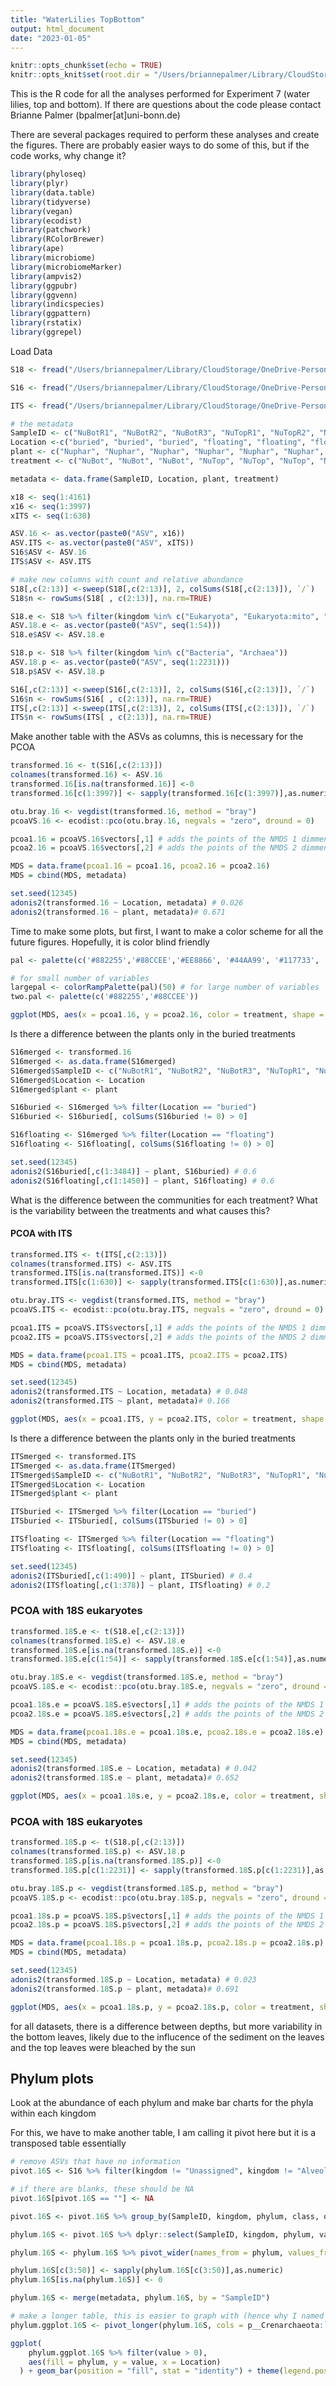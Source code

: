 ```yaml
---
title: "WaterLilies TopBottom"
output: html_document
date: "2023-01-05"
---
```


```r
knitr::opts_chunk$set(echo = TRUE)
knitr::opts_knit$set(root.dir = "/Users/briannepalmer/Library/CloudStorage/OneDrive-Personal/LeafFossilization/Leaf Fossilization Experiments_3_4_7_8/Experiment 7")
```

This is the R code for all the analyses performed for Experiment 7 (water lilies, top and bottom). If there are questions about the code please contact Brianne Palmer (bpalmer[at]uni-bonn.de)

There are several packages required to perform these analyses and create the figures. There are probably easier ways to do some of this, but if the code works, why change it?
```r
library(phyloseq)
library(plyr)
library(data.table)
library(tidyverse)
library(vegan)
library(ecodist)
library(patchwork)
library(RColorBrewer)
library(ape)
library(microbiome)
library(microbiomeMarker)
library(ampvis2)
library(ggpubr)
library(ggvenn)
library(indicspecies)
library(ggpattern)
library(rstatix)
library(ggrepel)
```

Load Data
```r
S18 <- fread("/Users/briannepalmer/Library/CloudStorage/OneDrive-Personal/LeafFossilization/Dataframes_to_merge/experiment7_18S.csv")

S16 <- fread("/Users/briannepalmer/Library/CloudStorage/OneDrive-Personal/LeafFossilization/Dataframes_to_merge/experiment7_16S.csv")

ITS <- fread("/Users/briannepalmer/Library/CloudStorage/OneDrive-Personal/LeafFossilization/Dataframes_to_merge/experiment7_ITS.csv")
```

```r
# the metadata 
SampleID <- c("NuBotR1", "NuBotR2", "NuBotR3", "NuTopR1", "NuTopR2", "NuTopR3", "NyBotR1", "NyBotR2", "NyBotR3", "NyTopR1", "NyTopR2", "NyTopR3")
Location <-c("buried", "buried", "buried", "floating", "floating", "floating", "buried", "buried", "buried", "floating", "floating", "floating")
plant <- c("Nuphar", "Nuphar", "Nuphar", "Nuphar", "Nuphar", "Nuphar", "Nymphaea", "Nymphaea", "Nymphaea", "Nymphaea", "Nymphaea", "Nymphaea")
treatment <- c("NuBot", "NuBot", "NuBot", "NuTop", "NuTop", "NuTop", "NyBot", "NyBot", "NyBot", "NyTop", "NyTop", "NyTop")

metadata <- data.frame(SampleID, Location, plant, treatment)
```

```r
x18 <- seq(1:4161)
x16 <- seq(1:3997)
xITS <- seq(1:630)
```

```r
ASV.16 <- as.vector(paste0("ASV", x16))
ASV.ITS <- as.vector(paste0("ASV", xITS))
S16$ASV <- ASV.16
ITS$ASV <- ASV.ITS
```

```r
# make new columns with count and relative abundance 
S18[,c(2:13)] <-sweep(S18[,c(2:13)], 2, colSums(S18[,c(2:13)]), `/`)
S18$n <- rowSums(S18[ , c(2:13)], na.rm=TRUE)

S18.e <- S18 %>% filter(kingdom %in% c("Eukaryota", "Eukaryota:mito", "Eukaryota:plas"))
ASV.18.e <- as.vector(paste0("ASV", seq(1:54)))
S18.e$ASV <- ASV.18.e

S18.p <- S18 %>% filter(kingdom %in% c("Bacteria", "Archaea"))
ASV.18.p <- as.vector(paste0("ASV", seq(1:2231)))
S18.p$ASV <- ASV.18.p

S16[,c(2:13)] <-sweep(S16[,c(2:13)], 2, colSums(S16[,c(2:13)]), `/`)
S16$n <- rowSums(S16[ , c(2:13)], na.rm=TRUE)
ITS[,c(2:13)] <-sweep(ITS[,c(2:13)], 2, colSums(ITS[,c(2:13)]), `/`)
ITS$n <- rowSums(ITS[ , c(2:13)], na.rm=TRUE)
```

Make another table with the ASVs as columns, this is necessary for the PCOA

```r
transformed.16 <- t(S16[,c(2:13)])
colnames(transformed.16) <- ASV.16
transformed.16[is.na(transformed.16)] <-0
transformed.16[c(1:3997)] <- sapply(transformed.16[c(1:3997)],as.numeric)

otu.bray.16 <- vegdist(transformed.16, method = "bray")
pcoaVS.16 <- ecodist::pco(otu.bray.16, negvals = "zero", dround = 0)

pcoa1.16 = pcoaVS.16$vectors[,1] # adds the points of the NMDS 1 dimmension
pcoa2.16 = pcoaVS.16$vectors[,2] # adds the points of the NMDS 2 dimmension

MDS = data.frame(pcoa1.16 = pcoa1.16, pcoa2.16 = pcoa2.16)
MDS = cbind(MDS, metadata)

set.seed(12345)
adonis2(transformed.16 ~ Location, metadata) # 0.026
adonis2(transformed.16 ~ plant, metadata)# 0.671
```
Time to make some plots, but first, I want to make a color scheme for all the future figures. Hopefully, it is color blind friendly 
```r
pal <- palette(c('#882255','#88CCEE','#EE8866', '#44AA99', '#117733', '#332288', '#DDCC77', '#999933','#CC6677',  '#AA4499', '#DDDDDD'))

# for small number of variables
largepal <- colorRampPalette(pal)(50) # for large number of variables
two.pal <- palette(c('#882255','#88CCEE'))
```

```r
ggplot(MDS, aes(x = pcoa1.16, y = pcoa2.16, color = treatment, shape = plant)) + geom_point(size =3) + scale_color_manual(values = pal) + theme_bw() + theme(text=element_text(size=20)) + labs(x = "PCOA1", y = "PCOA2") + geom_polygon(aes(group = treatment, fill = treatment), alpha = 0.5)+ scale_fill_manual(values = pal) + ylim(-0.7, 0.6) + xlim(-0.7, 0.6) + geom_label_repel(aes(label = SampleID), max.overlaps = 5, size = 3, label.padding = 0.1)
```

Is there a difference between the plants only in the buried treatments 

```r
S16merged <- transformed.16
S16merged <- as.data.frame(S16merged)
S16merged$SampleID <- c("NuBotR1", "NuBotR2", "NuBotR3", "NuTopR1", "NuTopR2", "NuTopR3", "NyBotR1", "NyBotR2", "NyBotR3", "NyTopR1", "NyTopR2", "NyTopR3")
S16merged$Location <- Location
S16merged$plant <- plant

S16buried <- S16merged %>% filter(Location == "buried")
S16buried <- S16buried[, colSums(S16buried != 0) > 0]

S16floating <- S16merged %>% filter(Location == "floating")
S16floating <- S16floating[, colSums(S16floating != 0) > 0]

set.seed(12345)
adonis2(S16buried[,c(1:3484)] ~ plant, S16buried) # 0.6
adonis2(S16floating[,c(1:1450)] ~ plant, S16floating) # 0.6

```

What is the difference between the communities for each treatment? What is the variability between the treatments and what causes this?

#### PCOA with ITS 

```r
transformed.ITS <- t(ITS[,c(2:13)])
colnames(transformed.ITS) <- ASV.ITS
transformed.ITS[is.na(transformed.ITS)] <-0
transformed.ITS[c(1:630)] <- sapply(transformed.ITS[c(1:630)],as.numeric)

otu.bray.ITS <- vegdist(transformed.ITS, method = "bray")
pcoaVS.ITS <- ecodist::pco(otu.bray.ITS, negvals = "zero", dround = 0)

pcoa1.ITS = pcoaVS.ITS$vectors[,1] # adds the points of the NMDS 1 dimmension
pcoa2.ITS = pcoaVS.ITS$vectors[,2] # adds the points of the NMDS 2 dimmension

MDS = data.frame(pcoa1.ITS = pcoa1.ITS, pcoa2.ITS = pcoa2.ITS)
MDS = cbind(MDS, metadata)

set.seed(12345)
adonis2(transformed.ITS ~ Location, metadata) # 0.048
adonis2(transformed.ITS ~ plant, metadata)# 0.166
```

```r
ggplot(MDS, aes(x = pcoa1.ITS, y = pcoa2.ITS, color = treatment, shape = plant)) + geom_point(size =3) + scale_color_manual(values = pal) + theme_bw() + theme(text=element_text(size=20)) + labs(x = "PCOA1", y = "PCOA2") + geom_polygon(aes(group = treatment, fill = treatment), alpha = 0.5)+ scale_fill_manual(values = pal) + ylim(-0.7, 1.2) + xlim(-0.7, 1.2) + geom_label_repel(aes(label = SampleID), max.overlaps = 7, size = 3, label.padding = 0.1)
```
Is there a difference between the plants only in the buried treatments 

```r
ITSmerged <- transformed.ITS
ITSmerged <- as.data.frame(ITSmerged)
ITSmerged$SampleID <- c("NuBotR1", "NuBotR2", "NuBotR3", "NuTopR1", "NuTopR2", "NuTopR3", "NyBotR1", "NyBotR2", "NyBotR3", "NyTopR1", "NyTopR2", "NyTopR3")
ITSmerged$Location <- Location
ITSmerged$plant <- plant

ITSburied <- ITSmerged %>% filter(Location == "buried")
ITSburied <- ITSburied[, colSums(ITSburied != 0) > 0]

ITSfloating <- ITSmerged %>% filter(Location == "floating")
ITSfloating <- ITSfloating[, colSums(ITSfloating != 0) > 0]

set.seed(12345)
adonis2(ITSburied[,c(1:490)] ~ plant, ITSburied) # 0.4
adonis2(ITSfloating[,c(1:378)] ~ plant, ITSfloating) # 0.2

```

### PCOA with 18S eukaryotes 

```r
transformed.18S.e <- t(S18.e[,c(2:13)])
colnames(transformed.18S.e) <- ASV.18.e
transformed.18S.e[is.na(transformed.18S.e)] <-0
transformed.18S.e[c(1:54)] <- sapply(transformed.18S.e[c(1:54)],as.numeric)

otu.bray.18S.e <- vegdist(transformed.18S.e, method = "bray")
pcoaVS.18S.e <- ecodist::pco(otu.bray.18S.e, negvals = "zero", dround = 0)

pcoa1.18s.e = pcoaVS.18S.e$vectors[,1] # adds the points of the NMDS 1 dimmension
pcoa2.18s.e = pcoaVS.18S.e$vectors[,2] # adds the points of the NMDS 2 dimmension

MDS = data.frame(pcoa1.18s.e = pcoa1.18s.e, pcoa2.18s.e = pcoa2.18s.e)
MDS = cbind(MDS, metadata)

set.seed(12345)
adonis2(transformed.18S.e ~ Location, metadata) # 0.042
adonis2(transformed.18S.e ~ plant, metadata)# 0.652
```
```r
ggplot(MDS, aes(x = pcoa1.18s.e, y = pcoa2.18s.e, color = treatment, shape = plant)) + geom_point(size =3) + scale_color_manual(values = pal) + theme_bw() + theme(text=element_text(size=20)) + labs(x = "PCOA1", y = "PCOA2") + geom_polygon(aes(group = treatment, fill = treatment), alpha = 0.5)+ scale_fill_manual(values = pal) + geom_label_repel(aes(label = SampleID), max.overlaps = 7, size = 3, label.padding = 0.1) + ylim(-0.8, 0.8) + xlim(-0.8, 0.8)
```
### PCOA with 18S eukaryotes 

```r
transformed.18S.p <- t(S18.p[,c(2:13)])
colnames(transformed.18S.p) <- ASV.18.p
transformed.18S.p[is.na(transformed.18S.p)] <-0
transformed.18S.p[c(1:2231)] <- sapply(transformed.18S.p[c(1:2231)],as.numeric)

otu.bray.18S.p <- vegdist(transformed.18S.p, method = "bray")
pcoaVS.18S.p <- ecodist::pco(otu.bray.18S.p, negvals = "zero", dround = 0)

pcoa1.18s.p = pcoaVS.18S.p$vectors[,1] # adds the points of the NMDS 1 dimmension
pcoa2.18s.p = pcoaVS.18S.p$vectors[,2] # adds the points of the NMDS 2 dimmension

MDS = data.frame(pcoa1.18s.p = pcoa1.18s.p, pcoa2.18s.p = pcoa2.18s.p)
MDS = cbind(MDS, metadata)

set.seed(12345)
adonis2(transformed.18S.p ~ Location, metadata) # 0.023
adonis2(transformed.18S.p ~ plant, metadata)# 0.691
```
```r
ggplot(MDS, aes(x = pcoa1.18s.p, y = pcoa2.18s.p, color = treatment, shape = plant)) + geom_point(size =3) + scale_color_manual(values = pal) + theme_bw() + theme(text=element_text(size=20)) + labs(x = "PCOA1", y = "PCOA2") + geom_polygon(aes(group = treatment, fill = treatment), alpha = 0.5)+ scale_fill_manual(values = pal) + geom_label_repel(aes(label = SampleID), max.overlaps = 7, size = 3, label.padding = 0.1) + ylim(-0.8, 0.6) + xlim(-0.8, 0.6)
```
for all datasets, there is a difference between depths, but more variability in the bottom leaves, likely due to the influcence of the sediment on the leaves and the top leaves were bleached by the sun

## Phylum plots 

Look at the abundance of each phylum and make bar charts for the phyla within each kingdom 

For this, we have to make another table, I am calling it pivot here but it is a transposed table essentially 
```r
# remove ASVs that have no information 
pivot.16S <- S16 %>% filter(kingdom != "Unassigned", kingdom != "Alveolata") %>% pivot_longer(cols = c(NuBotR1:NyTopR3), names_to = "SampleID")

# if there are blanks, these should be NA
pivot.16S[pivot.16S == ""] <- NA   

pivot.16S <- pivot.16S %>% group_by(SampleID, kingdom, phylum, class, order, family, genus, species, ASV) %>% dplyr::summarize(value = sum(value))

phylum.16S <- pivot.16S %>% dplyr::select(SampleID, kingdom, phylum, value) %>% group_by(SampleID, kingdom, phylum) %>% dplyr::summarize(value = sum(value))

phylum.16S <- phylum.16S %>% pivot_wider(names_from = phylum, values_from = value)

phylum.16S[c(3:50)] <- sapply(phylum.16S[c(3:50)],as.numeric)
phylum.16S[is.na(phylum.16S)] <- 0

phylum.16S <- merge(metadata, phylum.16S, by = "SampleID")

# make a longer table, this is easier to graph with (hence why I named it ggplot)
phylum.ggplot.16S <- pivot_longer(phylum.16S, cols = p__Crenarchaeota:`NA`,names_to = "phylum", values_to = "value")

```

```r
ggplot(
    phylum.ggplot.16S %>% filter(value > 0),
    aes(fill = phylum, y = value, x = Location)
  ) + geom_bar(position = "fill", stat = "identity") + theme(legend.position = "right") + labs(y = "Relative Abundance") + theme_bw() + scale_fill_manual(values = largepal) + theme(text=element_text(size=20), legend.position = "bottom", legend.direction = "horizontal", plot.margin=unit(c(0,7,0,5), 'cm'))
```


